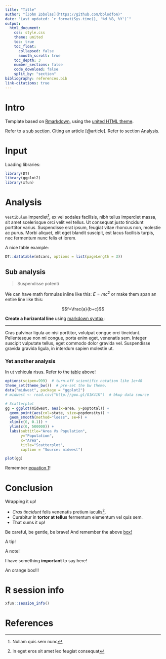 ```yaml
---
title: "Title"
author: "[John Zobolas](https://github.com/bblodfon)"
date: "Last updated: `r format(Sys.time(), '%d %B, %Y')`"
output:
  html_document:
    css: style.css
    theme: united
    toc: true
    toc_float:
      collapsed: false
      smooth_scroll: true
    toc_depth: 3
    number_sections: false
    code_download: false
    split_by: "section"
bibliography: references.bib
link-citations: true
---
```


# Intro {-}

Template based on [Rmarkdown](https://bookdown.org/yihui/rmarkdown/), using the [united HTML theme](https://bootswatch.com/united/).

Refer to a [sub section](#sub-analysis). 
Citing an article [@article]. 
Refer to section [Analysis].

# Input {-}

Loading libraries:
```r
library(DT)
library(ggplot2)
library(xfun)
```

# Analysis {-}

`Vestibulum` imperdiet^[Nullam quis sem nunc], ex vel sodales facilisis, nibh tellus imperdiet massa, sit amet scelerisque orci velit vel tellus. Ut consequat justo tincidunt porttitor varius. Suspendisse erat ipsum, feugiat vitae rhoncus non, molestie ac purus. Morbi aliquet, elit eget blandit suscipit, est lacus facilisis turpis, nec fermentum nunc felis et lorem.

::: {#Table1}
A nice table example:
:::

```r
DT::datatable(mtcars, options = list(pageLength = 3))
```

## Sub analysis {-}

> Suspendisse potenti

We can have math formulas inline like this: $E=mc^2$ or make them span an entire line like this:

::: {#eq1} 
:::

$$f=\frac{a}{b+c}$$

**Create a horizontal line** using [markdown syntax](https://commonmark.org/help/):

----

Cras pulvinar ligula ac nisi porttitor, volutpat congue orci tincidunt. Pellentesque non mi congue, porta enim eget, venenatis sem. Integer suscipit vulputate tellus, eget commodo dolor gravida vel. Suspendisse gravida gravida ligula, in interdum sapien molestie ut.

### Yet another analysis {-}

::: {.blue-box}
In ut vehicula risus.
Refer to the [table](#Table1) above!
:::

```r
options(scipen=999)  # turn-off scientific notation like 1e+48
theme_set(theme_bw())  # pre-set the bw theme.
data("midwest", package = "ggplot2")
# midwest <- read.csv("http://goo.gl/G1K41K")  # bkup data source

# Scatterplot
gg = ggplot(midwest, aes(x=area, y=poptotal)) + 
  geom_point(aes(col=state, size=popdensity)) + 
  geom_smooth(method="loess", se=F) + 
  xlim(c(0, 0.1)) + 
  ylim(c(0, 500000)) + 
  labs(subtitle="Area Vs Population", 
       y="Population", 
       x="Area", 
       title="Scatterplot", 
       caption = "Source: midwest")

plot(gg)
```

Remember [equation 1](#eq1)!

# Conclusion {-}

::: {#box1 .green-box}
Wrapping it up!
:::

::: {#box2 .info-box .caution}
- *Cras tincidunt* felis venenatis pretium iaculis^[In eget eros sit amet leo feugiat consequat]. 
- Curabitur in **tortor at tellus** fermentum elementum vel quis sem.
- That sums it up!
:::

::: {#box3 .info-box .warning}
Be careful, be gentle, be brave! 
And remember the above [box!](#box1)
:::

::: {.info-box .tip}
A tip!
:::

::: {.info-box .note}
A note!
:::

::: {.info-box .important}
I have something **important** to say here!
:::

::: {#box4 .orange-box}
An orange box!!!
:::

# R session info {-}

```r
xfun::session_info()
```

# References {-}
